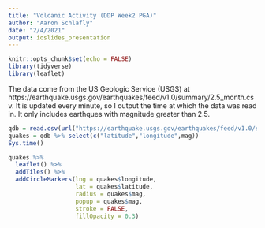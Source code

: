 ```yaml
---
title: "Volcanic Activity (DDP Week2 PGA)"
author: "Aaron Schlafly"
date: "2/4/2021"
output: ioslides_presentation
---
```


```r
knitr::opts_chunk$set(echo = FALSE)
library(tidyverse)
library(leaflet)
```

The data come from the US Geologic Service (USGS) at https://earthquake.usgs.gov/earthquakes/feed/v1.0/summary/2.5_month.csv.
It is updated every minute, so I output the time at which the data was read in. 
It only includes earthques with magnitude greater than 2.5.  

``` r
qdb = read.csv(url("https://earthquake.usgs.gov/earthquakes/feed/v1.0/summary/all_month.csv"))
quakes = qdb %>% select(c("latitude","longitude",mag))
Sys.time()
```


``` r
quakes %>% 
  leaflet() %>% 
  addTiles() %>% 
  addCircleMarkers(lng = quakes$longitude, 
                   lat = quakes$latitude, 
                   radius = quakes$mag,
                   popup = quakes$mag,
                   stroke = FALSE, 
                   fillOpacity = 0.3)
```
